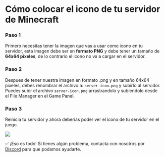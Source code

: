 # Cómo colocar el icono de tu servidor de Minecraft


<Steps>

### Paso 1

Primero necesitas tener la imagen que vas a usar como icono en tu servidor, esta imagen debe ser en **formato PNG** y debe tener un tamaño de **64x64 pixeles**, de lo contrario el icono no va a cargar en el servidor.

### Paso 2

Despues de tener nuestra imagen en formato .png y en tamaño 64x64 pixeles, debes renombrar el archivo a: `server-icon.png` y subirlo al servidor. Puedes subir el archivo `server-icon.png` arrastrandolo y subiendolo desde el File Manager en el Game Panel.

### Paso 3
Reinicia tu servidor y ahora deberias poder ver el icono de tu servidor en el juego.

![](https://i.imgur.com/DUdzXoD.png)

</Steps>

✅ ¡Eso es todo! Si tienes algún problema, contacta con nosotros por [Discord](https://discord.vexyhost.com/) para que podamos ayudarte.